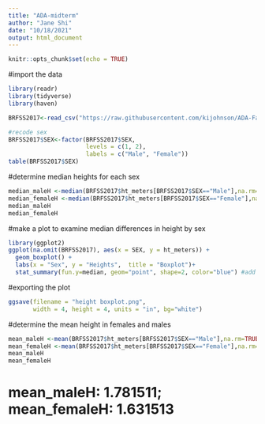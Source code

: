 ```yaml
---
title: "ADA-midterm"
author: "Jane Shi"
date: "10/18/2021"
output: html_document
---
```


```r
knitr::opts_chunk$set(echo = TRUE)
```

#import the data
```r
library(readr)
library(tidyverse)
library(haven)

BRFSS2017<-read_csv("https://raw.githubusercontent.com/kijohnson/ADA-Fall-2021/master/BRFSS2017_10percent_v.csv")

#recode sex
BRFSS2017$SEX<-factor(BRFSS2017$SEX, 
                      levels = c(1, 2), 
                      labels = c("Male", "Female"))
table(BRFSS2017$SEX)
```

#determine median heights for each sex
```r
median_maleH <-median(BRFSS2017$ht_meters[BRFSS2017$SEX=="Male"],na.rm=TRUE)
median_femaleH <-median(BRFSS2017$ht_meters[BRFSS2017$SEX=="Female"],na.rm=TRUE)
median_maleH
median_femaleH

```
#make a plot to examine median differences in height by sex
```r
library(ggplot2)
ggplot(na.omit(BRFSS2017), aes(x = SEX, y = ht_meters)) +
  geom_boxplot() +
  labs(x = "Sex", y = "Heights",  title = "Boxplot")+
  stat_summary(fun.y=median, geom="point", shape=2, color="blue") #add median
```
#exporting the plot
```r
ggsave(filename = "height boxplot.png",
       width = 4, height = 4, units = "in", bg="white")
```
#determine the mean height in females and males
```r
mean_maleH <-mean(BRFSS2017$ht_meters[BRFSS2017$SEX=="Male"],na.rm=TRUE)
mean_femaleH <-mean(BRFSS2017$ht_meters[BRFSS2017$SEX=="Female"],na.rm=TRUE)
mean_maleH
mean_femaleH
```
# mean_maleH: 1.781511; mean_femaleH: 1.631513
